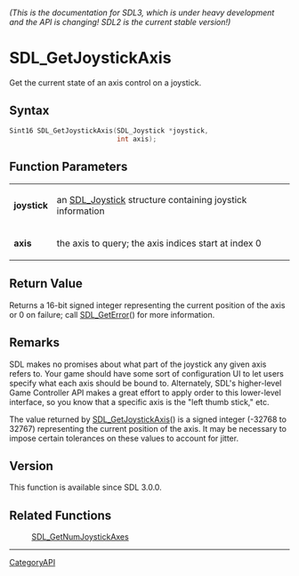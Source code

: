 ====== (This is the documentation for SDL3, which is under heavy development and the API is changing! SDL2 is the current stable version!) ======
= SDL_GetJoystickAxis =

Get the current state of an axis control on a joystick.

== Syntax ==

<syntaxhighlight lang='c'>
Sint16 SDL_GetJoystickAxis(SDL_Joystick *joystick,
                           int axis);
</syntaxhighlight>

== Function Parameters ==

{|
|'''joystick'''
|an [[SDL_Joystick]] structure containing joystick information
|-
|'''axis'''
|the axis to query; the axis indices start at index 0
|}

== Return Value ==

Returns a 16-bit signed integer representing the current position of the
axis or 0 on failure; call [[SDL_GetError]]() for more information.

== Remarks ==

SDL makes no promises about what part of the joystick any given axis refers
to. Your game should have some sort of configuration UI to let users
specify what each axis should be bound to. Alternately, SDL's higher-level
Game Controller API makes a great effort to apply order to this lower-level
interface, so you know that a specific axis is the "left thumb stick," etc.

The value returned by [[SDL_GetJoystickAxis]]() is a signed integer (-32768
to 32767) representing the current position of the axis. It may be
necessary to impose certain tolerances on these values to account for
jitter.

== Version ==

This function is available since SDL 3.0.0.

== Related Functions ==

:[[SDL_GetNumJoystickAxes]]

----
[[CategoryAPI]]


